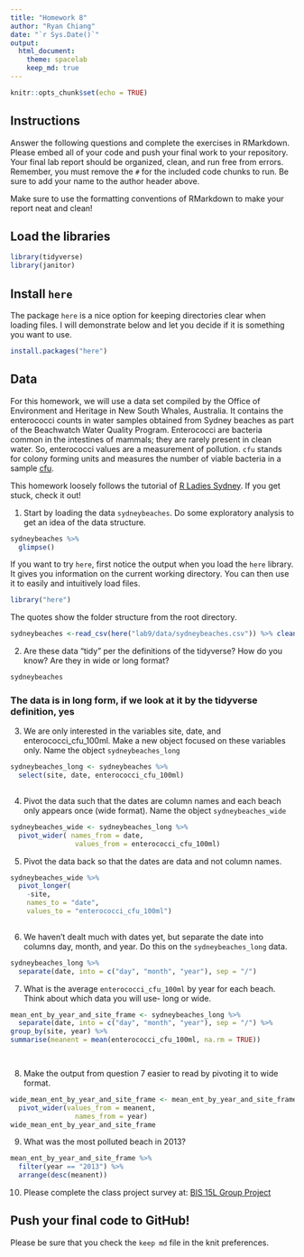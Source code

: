```yaml
---
title: "Homework 8"
author: "Ryan Chiang"
date: "`r Sys.Date()`"
output:
  html_document: 
    theme: spacelab
    keep_md: true
---
```


```r
knitr::opts_chunk$set(echo = TRUE)
```

## Instructions
Answer the following questions and complete the exercises in RMarkdown. Please embed all of your code and push your final work to your repository. Your final lab report should be organized, clean, and run free from errors. Remember, you must remove the `#` for the included code chunks to run. Be sure to add your name to the author header above.  

Make sure to use the formatting conventions of RMarkdown to make your report neat and clean!  

## Load the libraries
```r
library(tidyverse)
library(janitor)
``` 

## Install `here`
The package `here` is a nice option for keeping directories clear when loading files. I will demonstrate below and let you decide if it is something you want to use.  
```r
install.packages("here")
```

## Data
For this homework, we will use a data set compiled by the Office of Environment and Heritage in New South Whales, Australia. It contains the enterococci counts in water samples obtained from Sydney beaches as part of the Beachwatch Water Quality Program. Enterococci are bacteria common in the intestines of mammals; they are rarely present in clean water. So, enterococci values are a measurement of pollution. `cfu` stands for colony forming units and measures the number of viable bacteria in a sample [cfu](https://en.wikipedia.org/wiki/Colony-forming_unit).   

This homework loosely follows the tutorial of [R Ladies Sydney](https://rladiessydney.org/). If you get stuck, check it out!  

1. Start by loading the data `sydneybeaches`. Do some exploratory analysis to get an idea of the data structure.
```r
sydneybeaches %>% 
  glimpse()
```

If you want to try `here`, first notice the output when you load the `here` library. It gives you information on the current working directory. You can then use it to easily and intuitively load files.
```r
library("here")
```

The quotes show the folder structure from the root directory.
```r
sydneybeaches <-read_csv(here("lab9/data/sydneybeaches.csv")) %>% clean_names()
```

2. Are these data "tidy" per the definitions of the tidyverse? How do you know? Are they in wide or long format?
```r
sydneybeaches
```
### The data is in long form, if we look at it by the tidyverse definition, yes 
3. We are only interested in the variables site, date, and enterococci_cfu_100ml. Make a new object focused on these variables only. Name the object `sydneybeaches_long`
```r
sydneybeaches_long <- sydneybeaches %>% 
  select(site, date, enterococci_cfu_100ml)
  
```

4. Pivot the data such that the dates are column names and each beach only appears once (wide format). Name the object `sydneybeaches_wide`
```r
sydneybeaches_wide <- sydneybeaches_long %>% 
  pivot_wider( names_from = date,
                values_from = enterococci_cfu_100ml)
```

5. Pivot the data back so that the dates are data and not column names.
```r
sydneybeaches_wide %>% 
  pivot_longer(
    -site,
    names_to = "date",
    values_to = "enterococci_cfu_100ml")
    

```

6. We haven't dealt much with dates yet, but separate the date into columns day, month, and year. Do this on the `sydneybeaches_long` data.
```r
sydneybeaches_long %>% 
  separate(date, into = c("day", "month", "year"), sep = "/")
```

7. What is the average `enterococci_cfu_100ml` by year for each beach. Think about which data you will use- long or wide.
```r
mean_ent_by_year_and_site_frame <- sydneybeaches_long %>% 
  separate(date, into = c("day", "month", "year"), sep = "/") %>% 
group_by(site, year) %>% 
summarise(meanent = mean(enterococci_cfu_100ml, na.rm = TRUE))

 
```

8. Make the output from question 7 easier to read by pivoting it to wide format.
```r
wide_mean_ent_by_year_and_site_frame <- mean_ent_by_year_and_site_frame %>% 
  pivot_wider(values_from = meanent,
                names_from = year)
wide_mean_ent_by_year_and_site_frame
```

9. What was the most polluted beach in 2013?

```r
mean_ent_by_year_and_site_frame %>% 
  filter(year == "2013") %>% 
  arrange(desc(meanent))

```

10. Please complete the class project survey at: [BIS 15L Group Project](https://forms.gle/H2j69Z3ZtbLH3efW6)

## Push your final code to GitHub!
Please be sure that you check the `keep md` file in the knit preferences.   